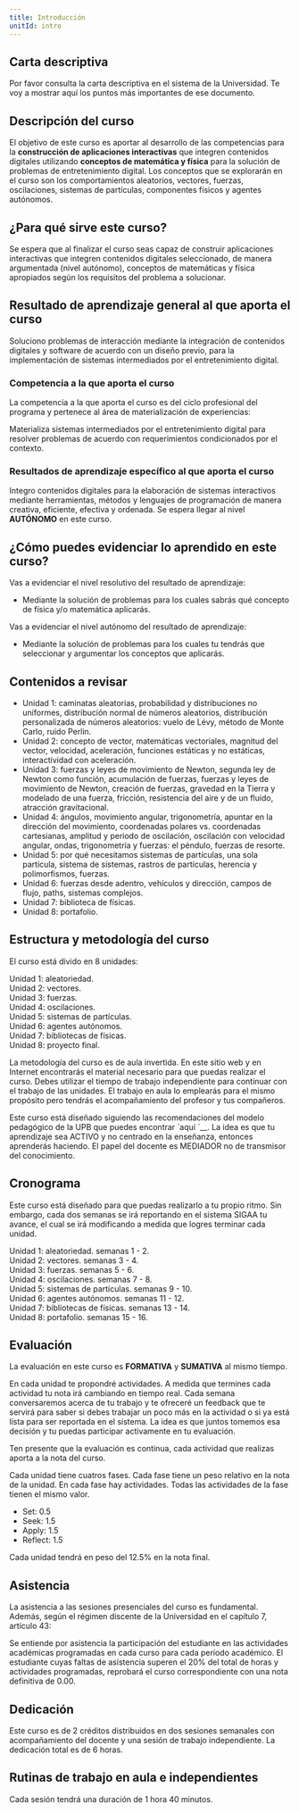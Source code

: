 ```yaml
---
title: Introducción
unitId: intro
---
```



## Carta descriptiva

Por favor consulta la carta descriptiva en el sistema de la Universidad. Te voy a mostrar aquí los puntos más importantes de ese documento.

## Descripción del curso

El objetivo de este curso es aportar al desarrollo de las competencias para la **construcción de aplicaciones interactivas** que integren contenidos digitales utilizando **conceptos de matemática y física** para la solución de problemas de entretenimiento digital. Los conceptos que se explorarán en el curso son los comportamientos aleatorios, vectores, fuerzas, oscilaciones, sistemas de partículas, componentes físicos y agentes autónomos.

## ¿Para qué sirve este curso?

Se espera que al finalizar el curso seas capaz de construir aplicaciones interactivas que integren contenidos digitales seleccionado, de manera argumentada (nivel autónomo), conceptos de matemáticas y física apropiados según los requisitos del problema a solucionar. 

## Resultado de aprendizaje general al que aporta el curso

Soluciono problemas de interacción mediante la integración de contenidos digitales y software de acuerdo con un diseño previo, para la implementación de sistemas intermediados por el entretenimiento digital. 

### Competencia a la que aporta el curso

La competencia a la que aporta el curso es del ciclo profesional del programa y pertenece al área de materialización de experiencias:  

Materializa sistemas intermediados por el entretenimiento digital para resolver problemas de acuerdo con requerimientos condicionados por el contexto.

### Resultados de aprendizaje específico al que aporta el curso

Integro contenidos digitales para la elaboración de sistemas interactivos mediante herramientas, métodos y lenguajes de programación de manera creativa, eficiente, efectiva y ordenada. Se espera llegar al nivel **AUTÓNOMO** en este curso.

## ¿Cómo puedes evidenciar lo aprendido en este curso?

Vas a evidenciar el nivel resolutivo del resultado de aprendizaje:

* Mediante la solución de problemas para los cuales sabrás qué concepto de física y/o matemática aplicarás.

Vas a evidenciar el nivel autónomo del resultado de aprendizaje:

* Mediante la solución de problemas para los cuales tu tendrás que seleccionar y argumentar los conceptos que aplicarás.

## Contenidos a revisar

* Unidad 1: caminatas aleatorias, probabilidad y distribuciones no uniformes, 
  distribución normal de números aleatorios, distribución personalizada de 
  números aleatorios: vuelo de Lévy, método de Monte Carlo, ruido Perlin.
* Unidad 2: concepto de vector, matemáticas vectoriales, magnitud del vector, 
  velocidad, aceleración, funciones estáticas y no estáticas, 
  interactividad con aceleración.
* Unidad 3: fuerzas y leyes de movimiento de Newton, segunda ley de Newton 
  como función, acumulación de fuerzas, fuerzas y leyes de movimiento de Newton, 
  creación de fuerzas, gravedad en la Tierra y modelado de una fuerza, fricción, 
  resistencia del aire y de un fluido, atracción gravitacional.
* Unidad 4: ángulos, movimiento angular, trigonometría, apuntar en la 
  dirección del movimiento, coordenadas polares vs. coordenadas cartesianas, 
  amplitud y periodo de oscilación, oscilación con velocidad angular, ondas, 
  trigonometría y fuerzas: el péndulo, fuerzas de resorte.
* Unidad 5: por qué necesitamos sistemas de partículas, una sola partícula, 
  sistema de sistemas, rastros de partículas, herencia y polimorfismos, fuerzas.
* Unidad 6: fuerzas desde adentro, vehículos y dirección, campos de flujo, paths, 
  sistemas complejos.
* Unidad 7: biblioteca de físicas.
* Unidad 8: portafolio.

## Estructura y metodología del curso

El curso está divido en 8 unidades:

Unidad 1: aleatoriedad.  
Unidad 2: vectores.  
Unidad 3: fuerzas.  
Unidad 4: oscilaciones.  
Unidad 5: sistemas de partículas.  
Unidad 6: agentes autónomos.  
Unidad 7: bibliotecas de físicas.  
Unidad 8: proyecto final.  

La metodología del curso es de aula invertida. En este sitio web y en Internet encontrarás el material necesario para que puedas realizar el curso. Debes utilizar el tiempo de trabajo independiente para continuar con el trabajo de las unidades. El trabajo en aula lo emplearás para el mismo propósito pero tendrás el acompañamiento del profesor y tus compañeros.

<Aside type="caution" title="¿Por qué este curso no es como una clase tradicional?">
Este curso está diseñado siguiendo las recomendaciones del modelo pedagógico 
de la UPB que puedes encontrar `aquí <https://www.upb.edu.co/es/documentos/doc-modelopedagogicoesn-lau-1464098892245.pdf>`__.
La idea es que tu aprendizaje sea ACTIVO y no centrado en la enseñanza, entonces 
aprenderás haciendo. El papel del docente es MEDIADOR no de transmisor del 
conocimiento.
</Aside>

## Cronograma

Este curso está diseñado para que puedas realizarlo a tu propio ritmo. Sin embargo, cada dos semanas se irá reportando en el sistema SIGAA tu avance, el cual se irá modificando a medida que logres terminar cada unidad.

Unidad 1: aleatoriedad. semanas 1 - 2.  
Unidad 2: vectores. semanas 3 - 4.  
Unidad 3: fuerzas. semanas 5 - 6.  
Unidad 4: oscilaciones. semanas 7 - 8.  
Unidad 5: sistemas de partículas. semanas 9 - 10.  
Unidad 6: agentes autónomos. semanas 11 - 12.  
Unidad 7: bibliotecas de físicas. semanas 13 - 14.  
Unidad 8: portafolio. semanas 15 - 16.  

## Evaluación

La evaluación en este curso es **FORMATIVA** y **SUMATIVA** al mismo tiempo. 

En cada unidad te propondré actividades. A medida que termines cada actividad tu nota irá cambiando en tiempo real. Cada semana conversaremos acerca de tu trabajo y te ofreceré un feedback que te servirá para saber si debes trabajar un poco más en la actividad o si ya está lista para ser reportada en el sistema. La idea es que juntos tomemos esa decisión y tu puedas participar activamente en tu evaluación.

Ten presente que la evaluación es continua, cada actividad que realizas aporta a la nota del curso.

<Aside type="tip" title="¿Cómo se calcula la nota?">
Cada unidad tiene cuatros fases. Cada fase tiene un peso relativo en la nota de la unidad. En cada fase hay actividades. Todas las actividades de la fase tienen el mismo valor.

* Set: 0.5  
* Seek: 1.5  
* Apply: 1.5  
* Reflect: 1.5  
</Aside>

Cada unidad tendrá en peso del 12.5% en la nota final.

## Asistencia

La asistencia a las sesiones presenciales del curso es fundamental. Además, según el régimen discente de la Universidad en el capítulo 7, artículo 43:

Se entiende por asistencia la participación del estudiante en las actividades académicas programadas en cada curso para cada período académico. El estudiante cuyas faltas de asistencia superen el 20% del total de horas y actividades programadas, reprobará el curso correspondiente con una nota 
definitiva de 0.00.

## Dedicación

Este curso es de 2 créditos distribuidos en dos sesiones semanales con acompañamiento del docente y una sesión de trabajo independiente. La dedicación total es de 6 horas.

## Rutinas de trabajo en aula e independientes   

Cada sesión tendrá una duración de 1 hora 40 minutos.
